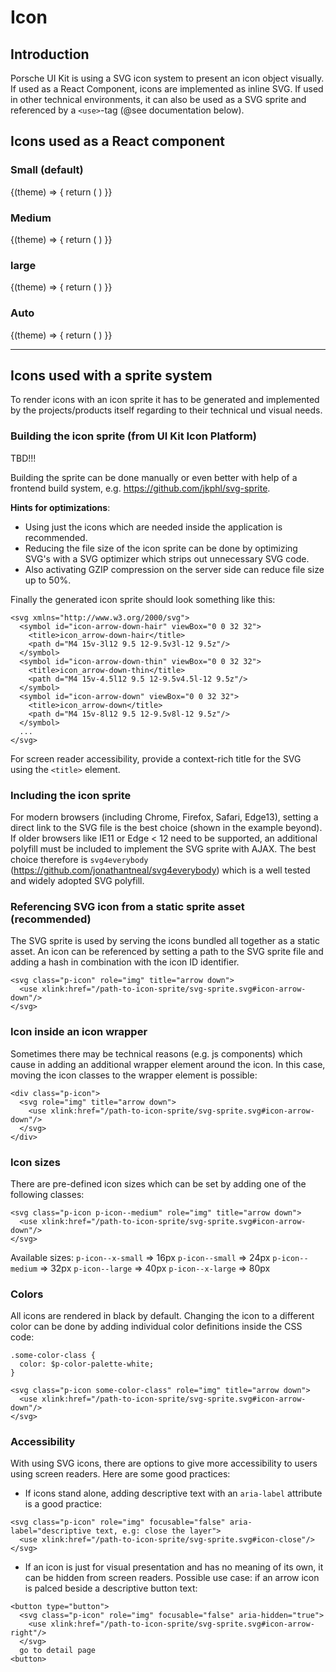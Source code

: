
# Icon

## Introduction
Porsche UI Kit is using a SVG icon system to present an icon object visually. If used as a React Component, icons are implemented as inline SVG. If used in other technical environments, it can also be used as a SVG sprite and referenced by a `<use>`-tag (@see documentation below).

## Icons used as a React component

### Small (default)
<Example noTheme>
  {(theme) => {
    return (
      <React.Fragment>
        <Icon name="icon_car-next.min.svg" />
      </React.Fragment>
    )
}}
</Example>

### Medium
<Example noTheme>
  {(theme) => {
    return (
      <React.Fragment>
        <Icon name="icon_car-next.min.svg" size="medium" />
      </React.Fragment>
    )
}}
</Example>

### large
<Example noTheme>
  {(theme) => {
    return (
      <React.Fragment>
        <Icon name="icon_car-next.min.svg" size="large" />
      </React.Fragment>
    )
}}
</Example>

### Auto
<Example noTheme>
  {(theme) => {
    return (
      <React.Fragment>
        <Icon name="icon_car-next.min.svg" size="auto" />
      </React.Fragment>
    )
}}
</Example>

---

## Icons used with a sprite system
To render icons with an icon sprite it has to be generated and implemented by the projects/products itself regarding to their technical und visual needs.


### Building the icon sprite (from UI Kit Icon Platform)
TBD!!!
<!-- The icon sprite must be build throughout a set of individual SVG icons.
The whole set of icons can be found here:
`~@porscheui/ui-kit/src/base/icon/*.svg`

If you do not optimize the SVG icons by yourself, you can also use the optimized icon set:
`~@porscheui/ui-kit/src/base/icon/*.min.svg` -->

Building the sprite can be done manually or even better with help of a frontend build system, e.g. https://github.com/jkphl/svg-sprite.

__Hints for optimizations__:
* Using just the icons which are needed inside the application is recommended.
* Reducing the file size of the icon sprite can be done by optimizing SVG's with a SVG optimizer which strips out unnecessary SVG code.
* Also activating GZIP compression on the server side can reduce file size up to 50%.

Finally the generated icon sprite should look something like this:
```
<svg xmlns="http://www.w3.org/2000/svg">
  <symbol id="icon-arrow-down-hair" viewBox="0 0 32 32">
    <title>icon_arrow-down-hair</title>
    <path d="M4 15v-3l12 9.5 12-9.5v3l-12 9.5z"/>
  </symbol>
  <symbol id="icon-arrow-down-thin" viewBox="0 0 32 32">
    <title>icon_arrow-down-thin</title>
    <path d="M4 15v-4.5l12 9.5 12-9.5v4.5l-12 9.5z"/>
  </symbol>
  <symbol id="icon-arrow-down" viewBox="0 0 32 32">
    <title>icon_arrow-down</title>
    <path d="M4 15v-8l12 9.5 12-9.5v8l-12 9.5z"/>
  </symbol>
  ...
</svg>

```
For screen reader accessibility, provide a context-rich title for the SVG using the `<title>` element.

### Including the icon sprite
For modern browsers (including Chrome, Firefox, Safari, Edge13), setting a direct link to the SVG file is the best choice (shown in the example beyond).
If older browsers like IE11 or Edge < 12 need to be supported, an additional polyfill must be included to implement the SVG sprite with AJAX.
The best choice therefore is `svg4everybody` (https://github.com/jonathantneal/svg4everybody) which is a well tested and widely adopted SVG polyfill.

### Referencing SVG icon from a static sprite asset (recommended)
The SVG sprite is used by serving the icons bundled all together as a static asset. An icon can be referenced by setting a path to the SVG sprite file and adding a hash in combination with the icon ID identifier.
```
<svg class="p-icon" role="img" title="arrow down">
  <use xlink:href="/path-to-icon-sprite/svg-sprite.svg#icon-arrow-down"/>
</svg>
```

### Icon inside an icon wrapper
Sometimes there may be technical reasons (e.g. js components) which cause in adding an additional wrapper element around the icon. In this case, moving the icon classes to the wrapper element is possible:
```
<div class="p-icon">
  <svg role="img" title="arrow down">
    <use xlink:href="/path-to-icon-sprite/svg-sprite.svg#icon-arrow-down"/>
  </svg>
</div>
```

### Icon sizes
There are pre-defined icon sizes which can be set by adding one of the following classes:
```
<svg class="p-icon p-icon--medium" role="img" title="arrow down">
  <use xlink:href="/path-to-icon-sprite/svg-sprite.svg#icon-arrow-down"/>
</svg>
```

Available sizes:
`p-icon--x-small` => 16px
`p-icon--small` => 24px
`p-icon--medium` => 32px
`p-icon--large` => 40px
`p-icon--x-large` => 80px

### Colors
All icons are rendered in black by default. Changing the icon to a different color can be done by adding individual color definitions inside the CSS code:
```
.some-color-class {
  color: $p-color-palette-white;
}

<svg class="p-icon some-color-class" role="img" title="arrow down">
  <use xlink:href="/path-to-icon-sprite/svg-sprite.svg#icon-arrow-down"/>
</svg>
```

### Accessibility
With using SVG icons, there are options to give more accessibility to users using screen readers. Here are some good practices:

* If icons stand alone, adding descriptive text with an `aria-label` attribute is a good practice:
```
<svg class="p-icon" role="img" focusable="false" aria-label="descriptive text, e.g: close the layer">
  <use xlink:href="/path-to-icon-sprite/svg-sprite.svg#icon-close"/>
</svg>
```

* If an icon is just for visual presentation and has no meaning of its own, it can be hidden from screen readers.
Possible use case: if an arrow icon is palced beside a descriptive button text:
```
<button type="button">
  <svg class="p-icon" role="img" focusable="false" aria-hidden="true">
    <use xlink:href="/path-to-icon-sprite/svg-sprite.svg#icon-arrow-right"/>
  </svg>
  go to detail page
<button>
```
